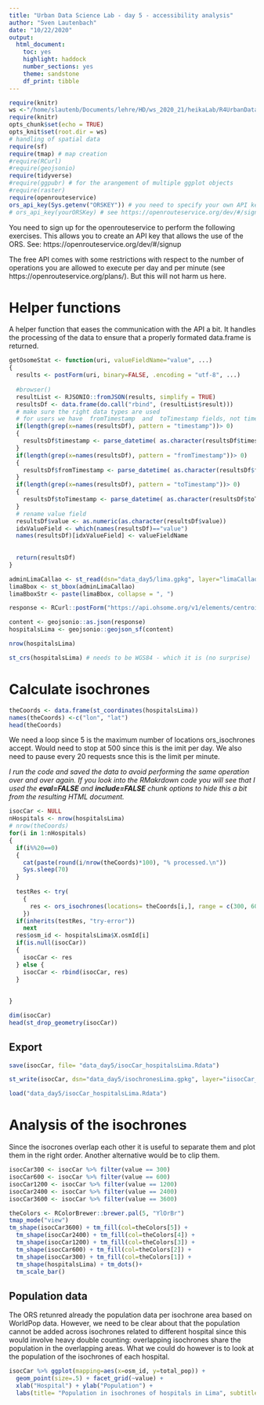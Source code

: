 ```yaml
---
title: "Urban Data Science Lab - day 5 - accessibility analysis"
author: "Sven Lautenbach"
date: "10/22/2020"
output: 
  html_document: 
    toc: yes
    highlight: haddock
    number_sections: yes
    theme: sandstone
    df_print: tibble
---
```


```r
require(knitr)
ws <-"/home/slautenb/Documents/lehre/HD/ws_2020_21/heikaLab/R4UrbanDataLab_2020/" 
require(knitr)
opts_chunk$set(echo = TRUE)
opts_knit$set(root.dir = ws)
# handling of spatial data
require(sf)
require(tmap) # map creation
#require(RCurl)
#require(geojsonio)
require(tidyverse)
#require(ggpubr) # for the arangement of multiple ggplot objects
#require(raster)
require(openrouteservice)
ors_api_key(Sys.getenv("ORSKEY")) # you need to specify your own API key here
# ors_api_key(yourORSKey) # see https://openrouteservice.org/dev/#/signup
```

You need to sign up for the openrouteservice to perform the following exercises. This allows you to create an API key that allows the use of the ORS. See: https://openrouteservice.org/dev/#/signup

The free API comes with some restrictions with respect to the number of operations you are allowed to execute per day and per minute (see https://openrouteservice.org/plans/). But this will not harm us here.

# Helper functions

A helper function that eases the communication with the API a bit. It handles the processing of the data to ensure that a properly formated data.frame is returned.

```r
getOsomeStat <- function(uri, valueFieldName="value", ...)
{
  results <- postForm(uri, binary=FALSE, .encoding = "utf-8", ...)
  
  #browser()
  resultList <- RJSONIO::fromJSON(results, simplify = TRUE)
  resultsDf <- data.frame(do.call("rbind", (resultList$result)))
  # make sure the right data types are used
  # for users we have  fromTimestamp  and  toTimestamp fields, not timestampe
  if(length(grep(x=names(resultsDf), pattern = "timestamp"))> 0)
  {
    resultsDf$timestamp <- parse_datetime( as.character(resultsDf$timestamp))  
  }
  if(length(grep(x=names(resultsDf), pattern = "fromTimestamp"))> 0)
  {
    resultsDf$fromTimestamp <- parse_datetime( as.character(resultsDf$fromTimestamp))  
  }
  if(length(grep(x=names(resultsDf), pattern = "toTimestamp"))> 0)
  {
    resultsDf$toTimestamp <- parse_datetime( as.character(resultsDf$toTimestamp))  
  }
  # rename value field
  resultsDf$value <- as.numeric(as.character(resultsDf$value))
  idxValueField <- which(names(resultsDf)=="value")
  names(resultsDf)[idxValueField] <- valueFieldName
  
  
  return(resultsDf)
}
```

```r
adminLimaCallao <- st_read(dsn="data_day5/lima.gpkg", layer="limaCallao")
limaBbox <- st_bbox(adminLimaCallao)
limaBboxStr <- paste(limaBbox, collapse = ", ")
```

```r
response <- RCurl::postForm("https://api.ohsome.org/v1/elements/centroid", bboxes = limaBboxStr, filter = "amenity=hospital", time = "2020-05-01",  binary=FALSE, properties="tags")

content <- geojsonio::as.json(response)
hospitalsLima <- geojsonio::geojson_sf(content)
```

```r
nrow(hospitalsLima)
```

```r
st_crs(hospitalsLima) # needs to be WGS84 - which it is (no surprise)
```


# Calculate isochrones


```r
theCoords <- data.frame(st_coordinates(hospitalsLima))
names(theCoords) <-c("lon", "lat")
head(theCoords)
```

We need a loop since 5 is the maximum number of locations ors_isochrones accept. Would need to stop at 500 since this is the imit per day. We also need to pause every 20 requests snce this is the limit per minute.

*I run the code and saved the data to avoid performing the same operation over and over again. If you look into the RMakrdown code you will see that I used the **eval=FALSE** and **include=FALSE** chunk options to hide this a bit from the resulting HTML document.*


```r
isocCar <- NULL
nHospitals <- nrow(hospitalsLima)
# nrow(theCoords)
for(i in 1:nHospitals)
{
  if(i%%20==0)
  {
    cat(paste(round(i/nrow(theCoords)*100), "% processed.\n"))
    Sys.sleep(70)
  }
  
  testRes <- try(
    {
      res <- ors_isochrones(locations= theCoords[i,], range = c(300, 600, 1200, 2400, 3600), output = "sf", profile="driving-car", range_type="time",  attributes=c("area", "reachfactor", "total_pop"))  
    })
  if(inherits(testRes, "try-error"))
    next
  res$osm_id <- hospitalsLima$X.osmId[i]
  if(is.null(isocCar))
  { 
    isocCar <- res
  } else {
    isocCar <- rbind(isocCar, res)
  }
  
  
}

dim(isocCar)
head(st_drop_geometry(isocCar))
```




## Export
```r
save(isocCar, file= "data_day5/isocCar_hospitalsLima.Rdata")
```

```r
st_write(isocCar, dsn="data_day5/isochronesLima.gpkg", layer="iisocCar_hospitalsLima", delete_layer=TRUE)
```

```r
load("data_day5/isocCar_hospitalsLima.Rdata")
```

# Analysis of the isochrones

Since the isocrones overlap each other it is useful to separate them and plot them in the right order. Another alternative would be to clip them.

```r
isocCar300 <- isocCar %>% filter(value == 300)
isocCar600 <- isocCar %>% filter(value == 600)
isocCar1200 <- isocCar %>% filter(value == 1200)
isocCar2400 <- isocCar %>% filter(value == 2400)
isocCar3600 <- isocCar %>% filter(value == 3600)
```


```r
theColors <- RColorBrewer::brewer.pal(5, "YlOrBr")
tmap_mode("view")
tm_shape(isocCar3600) + tm_fill(col=theColors[5]) + 
  tm_shape(isocCar2400) + tm_fill(col=theColors[4]) + 
  tm_shape(isocCar1200) + tm_fill(col=theColors[3]) + 
  tm_shape(isocCar600) + tm_fill(col=theColors[2]) + 
  tm_shape(isocCar300) + tm_fill(col=theColors[1]) + 
  tm_shape(hospitalsLima) + tm_dots()+
  tm_scale_bar() 
```

## Population data

The ORS retunred already the population data per isochrone area based on WorldPop data. However, we need to be clear about that the population cannot be added across isochrones related to different hospital since this would involve heavy double counting: overlapping isochrones share the population in the overlapping areas. What we could do however is to look at the population of the isochrones of each hospital.

```r
isocCar %>% ggplot(mapping=aes(x=osm_id, y=total_pop)) + 
  geom_point(size=.5) + facet_grid(~value) + 
  xlab("Hospital") + ylab("Population") +
  labs(title= "Population in isochrones of hospitals in Lima", subtitle = "Isochrones are in minutes driving distance by car")
```

